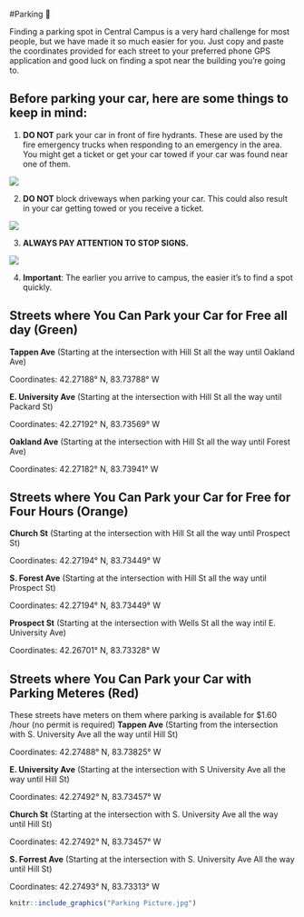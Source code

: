 #Parking 🚗

Finding a parking spot in Central Campus is a very hard challenge for most people, but we have made it so much easier for you. Just copy and paste the coordinates provided for each street to your preferred phone GPS application and good luck on finding a spot near the building you're going to.  

## Before parking your car, here are some things to keep in mind:

1. **DO NOT** park your car in front of fire hydrants. These are used by the fire emergency trucks when responding to an emergency in the area. You might get a ticket or get your car towed if your car was found near one of them.

![](Red Fire hydrant.jpg)


2. **DO NOT** block driveways when parking your car. This could also result in your car getting towed or you receive a ticket.

![](Blocked Driveway.jpg)


3. **ALWAYS PAY ATTENTION TO STOP SIGNS.**

![](Stop Sign.jpg)


4. **Important**: The earlier you arrive to campus, the easier it's to find a spot quickly. 

## Streets where You Can Park your Car for Free all day (Green)
**Tappen Ave** (Starting at the intersection with Hill St all the way until Oakland Ave)

Coordinates: 42.27188° N, 83.73788° W

**E. University Ave** (Starting at the intersection with Hill St all the way until Packard St)

Coordinates: 42.27192° N, 83.73569° W

**Oakland Ave** (Starting at the intersection with Hill St all the way until Forest Ave)

Coordinates: 42.27182° N, 83.73941° W


## Streets where You Can Park your Car for Free for Four Hours (Orange)
**Church St** (Starting at the intersection with Hill St all the way until Prospect St)

Coordinates: 42.27194° N, 83.73449° W

**S. Forest Ave** (Starting at the intersection with Hill St all the way until Prospect St)

Coordinates: 42.27194° N, 83.73449° W

**Prospect St** (Starting at the intersection with Wells St all the way intil E. University Ave)

Coordinates: 42.26701° N, 83.73328° W


## Streets where You Can Park your Car with Parking Meteres (Red)
These streets have meters on them where parking is available for $1.60 /hour (no permit is required)
**Tappen Ave** (Starting from the intersection with S. University Ave all the way until Hill St)

Coordinates: 42.27488° N, 83.73825° W

**E. University Ave** (Starting at the intersection with S University Ave all the way until Hill St)

Coordinates: 42.27492° N, 83.73457° W

**Church St** (Starting at the intersection with S. University Ave all the way until Hill St)

Coordinates: 42.27492° N, 83.73457° W

**S. Forrest Ave** (Starting at the intersection with S. University Ave All the way until Hill St)

Coordinates: 42.27493° N, 83.73313° W

```r
knitr::include_graphics("Parking Picture.jpg")
```




